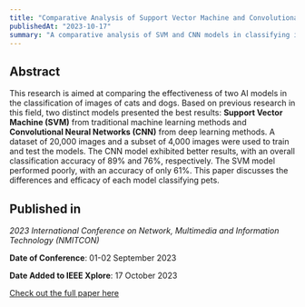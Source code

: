 ```yaml
---
title: "Comparative Analysis of Support Vector Machine and Convolutional Neural Network in Image Classification"
publishedAt: "2023-10-17"
summary: "A comparative analysis of SVM and CNN models in classifying images of cats and dogs, highlighting the better performance of CNN."
---
```

## Abstract

This research is aimed at comparing the effectiveness of two AI models in the classification of images of cats and dogs. Based on previous research in this field, two distinct models presented the best results: **Support Vector Machine (SVM)** from traditional machine learning methods and **Convolutional Neural Networks (CNN)** from deep learning methods. A dataset of 20,000 images and a subset of 4,000 images were used to train and test the models. The CNN model exhibited better results, with an overall classification accuracy of 89% and 76%, respectively. The SVM model performed poorly, with an accuracy of only 61%. This paper discusses the differences and efficacy of each model classifying pets.


##  **Published in**

*2023 International Conference on Network, Multimedia and Information Technology (NMITCON)*  

**Date of Conference**: 01-02 September 2023  

**Date Added to IEEE Xplore**: 17 October 2023  

[Check out the full paper here](https://ieeexplore.ieee.org/document/10275923)
